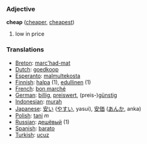 === Adjective ===
'''cheap''' ([[cheaper]], [[cheapest]])

# low in price

=== Translations ===
*[[Breton]]: [[marc'had-mat]]
*[[Dutch]]: [[goedkoop]]
*[[Esperanto]]: [[malmultekosta]]
*[[Finnish]]: [[halpa]] (1), [[edullinen]] (1)
*[[French]]: [[bon marché]]
*[[German]]: [[billig]], [[preiswert]], (preis-)[[günstig]]
*[[Indonesian]]: [[murah]]
*[[Japanese]]: [[安い]] ([[やすい]], yasui), [[安価]] ([[あんか]], anka)
*[[Polish]]: [[tani]] ''m''
*[[Russian]]: [[дешёвый]] (1)
*[[Spanish]]: [[barato]]
*[[Turkish]]: [[ucuz]]